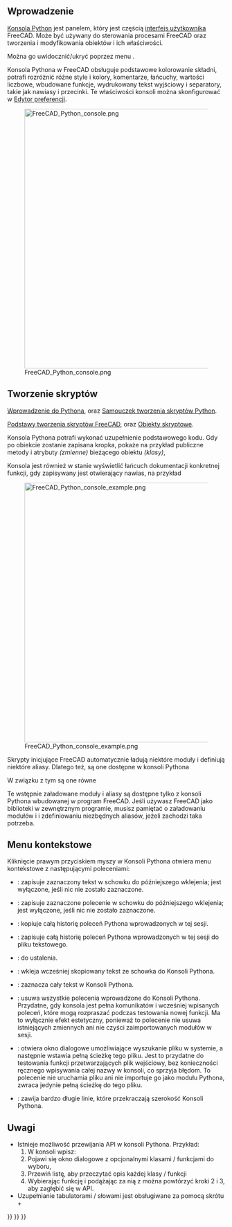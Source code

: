 <languages/>
{{TOCright}}

<span id="Introduction"></span>
==Wprowadzenie==

[[Python_console/pl|Konsola Python]] jest panelem, który jest częścią [[Interface/pl|interfejs użytkownika]] FreeCAD. Może być używany do sterowania procesami FreeCAD oraz tworzenia i modyfikowania obiektów i ich właściwości. 

Można go uwidocznić/ukryć poprzez menu {{MenuCommand|Widok → Panele → Konsola Python}}.

Konsola Pythona w FreeCAD obsługuje podstawowe kolorowanie składni, potrafi rozróżnić różne style i kolory, komentarze, łańcuchy, wartości liczbowe, wbudowane funkcje, wydrukowany tekst wyjściowy i separatory, takie jak nawiasy i przecinki. Te właściwości konsoli można skonfigurować w [[Preferences_Editor|Edytor preferencji]].

[[File:FreeCAD_Python_console.png|600px]]

{{Caption|Konsola Pythona pokazująca komunikaty, gdy FreeCAD właśnie się uruchamia.}}

<span id="Scripting"></span>
==Tworzenie skryptów==

{{Emphasis|Dla absolutnie początkujących, zobacz:}} [[Introduction to Python|Wprowadzenie do Pythona]], oraz [[Python scripting tutorial|Samouczek tworzenia skryptów Python]].

{{Emphasis|Zobacz również:}} [[FreeCAD Scripting Basics|Podstawy tworzenia skryptów FreeCAD]], oraz [[Scripted objects|Obiekty skryptowe]].

Konsola Pythona potrafi wykonać uzupełnienie podstawowego kodu. Gdy po obiekcie zostanie zapisana kropka, pokaże na przykład publiczne metody i atrybuty ''(zmienne)'' bieżącego obiektu ''(klasy)'', {{incode|obj.}}

Konsola jest również w stanie wyświetlić łańcuch dokumentacji konkretnej funkcji, gdy zapisywany jest otwierający nawias, na przykład {{incode|function(}}

[[File:FreeCAD_Python_console_example.png|600px]]

{{Caption|Przykładowy kod Pythona, który generuje obiekty w oknie widoku 3D.}}

Skrypty inicjujące FreeCAD automatycznie ładują niektóre moduły i definiują niektóre aliasy. Dlatego też, są one dostępne w konsoli Pythona

{{Code|code=
App = FreeCAD
Gui = FreeCADGui
}}

W związku z tym są one równe

{{Code|code=
App.newDocument()
FreeCAD.newDocument()
}}

{{Emphasis|Note:}} Te wstępnie załadowane moduły i aliasy są dostępne tylko z konsoli Pythona wbudowanej w program FreeCAD. Jeśli używasz FreeCAD jako biblioteki w zewnętrznym programie, musisz pamiętać o załadowaniu modułów {{incode|FreeCAD}} i {{incode|FreeCADGui}} i zdefiniowaniu niezbędnych aliasów, jeżeli zachodzi taka potrzeba.

<span id="Context_menu"></span>
== Menu kontekstowe ==

Kliknięcie prawym przyciskiem myszy w Konsoli Pythona otwiera menu kontekstowe z następującymi poleceniami:
* {{MenuCommand|Kopiuj}}: zapisuje zaznaczony tekst w schowku do późniejszego wklejenia; jest wyłączone, jeśli nic nie zostało zaznaczone.
* {{MenuCommand|Kopiuj polecenie}}: zapisuje zaznaczone polecenie w schowku do późniejszego wklejenia; jest wyłączone, jeśli nic nie zostało zaznaczone.
* {{MenuCommand|Kopiuj historię}}: kopiuje całą historię poleceń Pythona wprowadzonych w tej sesji.
* {{MenuCommand|Zapisz historię jako...}}: zapisuje całą historię poleceń Pythona wprowadzonych w tej sesji do pliku tekstowego.
* {{MenuCommand|Zapisz historię}}: do ustalenia.
* {{MenuCommand|Wklej}}: wkleja wcześniej skopiowany tekst ze schowka do Konsoli Pythona.
* {{MenuCommand|Zaznacz wszystko}}: zaznacza cały tekst w Konsoli Pythona.
* {{MenuCommand|Wyczyść konsolę}}: usuwa wszystkie polecenia wprowadzone do Konsoli Pythona. Przydatne, gdy konsola jest pełna komunikatów i wcześniej wpisanych poleceń, które mogą rozpraszać podczas testowania nowej funkcji. Ma to wyłącznie efekt estetyczny, ponieważ to polecenie nie usuwa istniejących zmiennych ani nie czyści zaimportowanych modułów w sesji.
* {{MenuCommand|Wstaw nazwę pliku...}}: otwiera okno dialogowe umożliwiające wyszukanie pliku w systemie, a następnie wstawia pełną ścieżkę tego pliku. Jest to przydatne do testowania funkcji przetwarzających plik wejściowy, bez konieczności ręcznego wpisywania całej nazwy w konsoli, co sprzyja błędom. To polecenie nie uruchamia pliku ani nie importuje go jako modułu Pythona, zwraca jedynie pełną ścieżkę do tego pliku.
* {{MenuCommand|Zawijanie linii}}: zawija bardzo długie linie, które przekraczają szerokość Konsoli Pythona.

<span id="Notes"></span>
==Uwagi==

* Istnieje możliwość przewijania API w konsoli Pythona. Przykład: 
*# W konsoli wpisz: {{incode|FreeCAD.}}
*# Pojawi się okno dialogowe z opcjonalnymi klasami / funkcjami do wyboru,
*# Przewiń listę, aby przeczytać opis każdej klasy / funkcji
*# Wybierając funkcję i podążając za nią z {{incode|.}} można powtórzyć kroki 2 i 3, aby zagłębić się w API.
* Uzupełnianie tabulatorami / słowami jest obsługiwane za pomocą skrótu {{KEY|Ctrl}} + {{KEY|Spacja}} 


{{Interface navi{{#translation:}}}}
{{Std Base navi{{#translation:}}}}
{{Userdocnavi{{#translation:}}}}